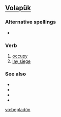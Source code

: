==[[Volapük]]==

===Alternative spellings===
*{{l|vo|bepladoyn}}

===Verb===
{{infl|vo|verb}}

# [[occupy]]
# [[lay siege]]

===See also===
*{{l|vo|beleseatoyn}}
*{{l|vo|beleseatön}}
*{{l|vo|beseidoyn}}
*{{l|vo|beseidön}}

[[vo:bepladön]]